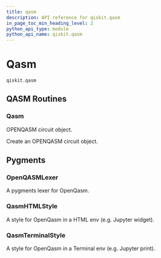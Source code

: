 ```yaml
---
title: qasm
description: API reference for qiskit.qasm
in_page_toc_min_heading_level: 2
python_api_type: module
python_api_name: qiskit.qasm
---
```


<span id="module-qiskit.qasm" />

<span id="qiskit-qasm" />

<span id="qasm-qiskit-qasm" />

# Qasm

`qiskit.qasm`

## QASM Routines

### Qasm

<Class id="qiskit.qasm.Qasm" github="https://github.com/qiskit/qiskit/tree/stable/0.45/qiskit/qasm/qasm.py" signature="qiskit.qasm.Qasm(filename=None, data=None)" modifiers="class">
  OPENQASM circuit object.

  Create an OPENQASM circuit object.
</Class>

## Pygments

### OpenQASMLexer

<Class id="qiskit.qasm.OpenQASMLexer" github="https://github.com/qiskit/qiskit/tree/stable/0.45/qiskit/qasm/pygments/lexer.py" signature="qiskit.qasm.OpenQASMLexer(*args, **kwds)" modifiers="class">
  A pygments lexer for OpenQasm.
</Class>

### QasmHTMLStyle

<Class id="qiskit.qasm.QasmHTMLStyle" github="https://github.com/qiskit/qiskit/tree/stable/0.45/qiskit/qasm/pygments/lexer.py" signature="qiskit.qasm.QasmHTMLStyle" modifiers="class">
  A style for OpenQasm in a HTML env (e.g. Jupyter widget).
</Class>

### QasmTerminalStyle

<Class id="qiskit.qasm.QasmTerminalStyle" github="https://github.com/qiskit/qiskit/tree/stable/0.45/qiskit/qasm/pygments/lexer.py" signature="qiskit.qasm.QasmTerminalStyle" modifiers="class">
  A style for OpenQasm in a Terminal env (e.g. Jupyter print).
</Class>

